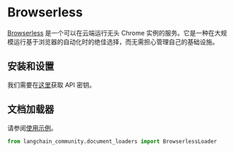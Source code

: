 # Browserless

[Browserless](https://www.browserless.io/docs/start) 是一个可以在云端运行无头 Chrome 实例的服务。它是一种在大规模运行基于浏览器的自动化时的绝佳选择，而无需担心管理自己的基础设施。

## 安装和设置

我们需要在[这里](https://www.browserless.io/pricing/)获取 API 密钥。

## 文档加载器

请参阅[使用示例](/docs/integrations/document_loaders/browserless)。

```python
from langchain_community.document_loaders import BrowserlessLoader
```